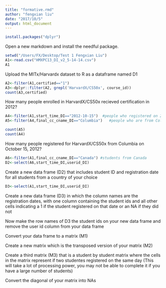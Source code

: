 ```yaml
---
title: "formative.rmd"
author: "fengxian liu"
date: "2017/10/5"
output: html_document
---
```


```r
install.packages("dplyr")
```
Open a new markdown and install the needful package.

```r
setwd("/Users/FX/Desktop/Test 1 Fengxian Liu")
A1<-read.csv("HMXPC13_DI_v2_5-14-14.csv")
A1
```
Upload the MITx/Harvardx dataset to R as a dataframe named D1

```r
A2<-filter(A1,certified=="1")
A3<-dplyr::filter(A2, grepl('HarvardX/CS50x', course_id))
count(A3,certified)
```
How many people enrolled in HarvardX/CS50x recieved certification in 2012? 


```r
A4<-filter(A1,start_time_DI=="2012-10-15")  #people who registered on 2012/10/15
A5<-filter(A4,final_cc_cname_DI=="Columbia")   #people who are from Columbia and registered on 2012/10/15

count(A5)
count(A4)
```

How many people registered for HarvardX/CS50x from Columbia on October 15, 2012?


```R
A6<-filter(A1,final_cc_cname_DI=="Canada") #students from Canada
D2<-select(A6,start_time_DI,userid_DI)

```

Create a new data frame (D2) that includes student ID and registration date for all students from a country of your choice


```r
D3<-select(A1,start_time_DI,userid_DI)


```
Create a new data frame (D3) in which the column names are the registration dates, with one column containing the student ids and all other cells indicating a 1 if the student registered on that date or an NA if they did not



Now make the row names of D3 the student ids on your new data frame and remove the user id column from your data frame

Convert your data frame to a matrix (M1)

Create a new matrix which is the transposed version of your matrix (M2)

Create a third matrix (M3) that is a student by student matrix where the cells in the matrix represent if two studentes registered on the same day (This will take a lot of processing power, you may not be able to complete it if you have a large number of students)

Convert the diagonal of your matrix into NAs